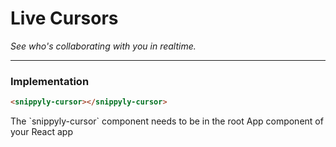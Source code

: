 # Live Cursors

_See who's collaborating with you in realtime._

---



<SplitPane>
  <Cursor type={1} documentId={cursorDocumentId}/>
  <Cursor type={0} documentId={cursorDocumentId}/>
</SplitPane>

### Implementation

```html copy
<snippyly-cursor></snippyly-cursor>
```

<Callout type="warning">
  The `snippyly-cursor` component needs to be in the root App component of your React app
</Callout>

